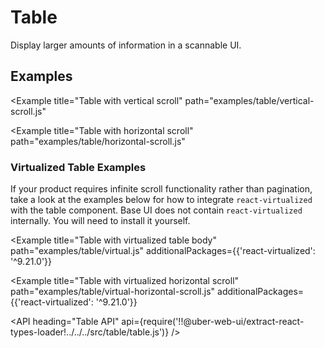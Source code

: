<!--
Copyright (c) 2018 Uber Technologies, Inc.

This source code is licensed under the MIT license found in the
LICENSE file in the root directory of this source tree.
-->




# Table

Display larger amounts of information in a scannable UI.

## Examples

<Example title="Table basic usage" path="examples/table/basic.js">
  <Basic />
</Example>

<Example
  title="Table with vertical scroll"
  path="examples/table/vertical-scroll.js"
>
  <VerticalScroll />
</Example>

<Example
  title="Table with horizontal scroll"
  path="examples/table/horizontal-scroll.js"
>
  <HorizontalScroll />
</Example>

<Example title="Table with sorting by a column" path="examples/table/sortable.js">
  <Sortable />
</Example>

### Virtualized Table Examples

If your product requires infinite scroll functionality rather than pagination, take a look at the
examples below for how to integrate `react-virtualized` with the table component. Base UI does not
contain `react-virtualized` internally. You will need to install it yourself.

<Example
  title="Table with virtualized table body"
  path="examples/table/virtual.js"
  additionalPackages={{'react-virtualized': '^9.21.0'}}
>
  <Virtual />
</Example>

<Example
  title="Table with virtualized horizontal scroll"
  path="examples/table/virtual-horizontal-scroll.js"
  additionalPackages={{'react-virtualized': '^9.21.0'}}
>
  <VirtualHorizontal />
</Example>

<API
  heading="Table API"
  api={require('!!@uber-web-ui/extract-react-types-loader!../../../src/table/table.js')}
/>
